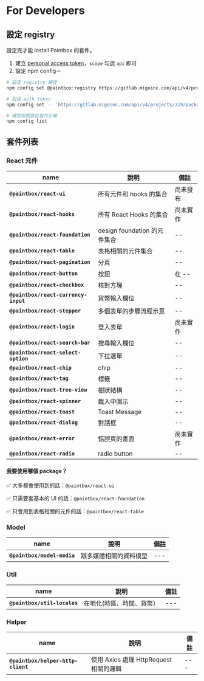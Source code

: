 
<Meta title="Guides/For Developers" />

# For Developers

## 設定 registry

設定完才能 install Paintbox 的套件。

1. 建立 [personal access token](https://docs.gitlab.com/ee/user/profile/personal_access_tokens.html#create-a-personal-access-token)，`scope` 勾選 `api` 即可
2. 設定 npm config－

```bash
# 設定 registry 路徑
npm config set @paintbox:registry https://gitlab.migoinc.com/api/v4/projects/319/packages/npm/

# 設定 auth token
npm config set -- 'https://gitlab.migoinc.com/api/v4/projects/319/packages/npm/:_authToken' "<your_token>"

# 確認相關設定是否正確
npm config list
```


## 套件列表

### React 元件

| name | 說明 | 備註 |
| --- | --- | --- |
| **`@paintbox/react-ui`** | 所有元件和 hooks 的集合 | 尚未發布 |
| **`@paintbox/react-hooks`** | 所有 React Hooks 的集合 | 尚未實作 |
| **`@paintbox/react-foundation`** |  design foundation 的元件集合 | -- |
| **`@paintbox/react-table`** |  表格相關的元件集合 | -- |
| **`@paintbox/react-pagination`** | 分頁 | -- |
| **`@paintbox/react-button`** |  按鈕 | 在 -- |
| **`@paintbox/react-checkbox`** |  核對方塊 | -- |
| **`@paintbox/react-currency-input`** |  貨幣輸入欄位 | -- |
| **`@paintbox/react-stepper`** |  多個表單的步驟流程示意 | -- |
| **`@paintbox/react-login`** |  登入表單 | 尚未實作 |
| **`@paintbox/react-search-bar`** |  搜尋輸入欄位 | -- |
| **`@paintbox/react-select-option`** |  下拉選單 | -- |
| **`@paintbox/react-chip`** | chip | -- |
| **`@paintbox/react-tag`** | 標籤 | -- |
| **`@paintbox/react-tree-view`** | 樹狀結構 | -- |
| **`@paintbox/react-spinner`** | 載入中圖示 | -- |
| **`@paintbox/react-toast`** | Toast Message | -- |
| **`@paintbox/react-dialog`** | 對話框 | -- |
| **`@paintbox/react-error`** | 錯誤頁的畫面 | 尚未實作 |
| **`@paintbox/react-radio`** | radio button | -- |

#### 我要使用哪個 package？

✅ 大多都會使用到的話：`@paintbox/react-ui`

✅ 只需要套基本的 UI 的話：`@paintbox/react-foundation`

✅ 只會用到表格相關的元件的話：`@paintbox/react-table`


### Model
| name | 說明 | 備註 |
| --- | --- | --- |
| **`@paintbox/model-media`** | 跟多媒體相關的資料模型 | --- |

### Util

| name | 說明 | 備註 |
| --- | --- | --- |
| **`@paintbox/util-locales`** | 在地化(時區、時間、貨幣） | --- |

### Helper

| name | 說明 | 備註 |
| --- | --- | --- |
| **`@paintbox/helper-http-client`** | 使用 Axios 處理 HttpRequest 相關的邏輯 | --- |